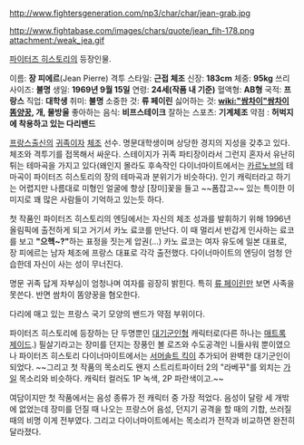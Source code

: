 http://www.fightersgeneration.com/np3/char/char/jean-grab.jpg

http://www.fightabase.com/images/chars/quote/jean_fih-178.png attachment:/weak_jea.gif

[[파이터즈 히스토리]]의 등장인물. 

이름: '''장 피에르'''(Jean Pierre)
격투 스타일: '''근접 체조'''
신장: '''183cm'''
체중: '''95kg'''
쓰리 사이즈: '''불명'''
생일: '''1969년 9월 15일'''
연령: '''24세(작품 내 기준)'''
혈액형: '''AB형'''
국적: '''프랑스'''
직업: '''대학생''' 
취미: '''불명''' 
소중한 것: '''류 페이린'''
싫어하는 것: '''[[wiki:"쌈차이"쌈차이 똠양꿍]], 개, 물방울'''
좋아하는 음식: '''비프스테이크'''
잘하는 스포츠: '''기계체조'''
약점 : '''허벅지에 착용하고 있는 다리밴드'''

[[프랑스]]출신의 [[귀족]]이자 [[체조]] 선수. 명문대학생이며 상당한 경지의 지성을 갖추고 있다. 체조와 격투기를 접목해서 싸운다. 스테이지가 귀족 파티장이라서 그런지 혼자서 유난히 튀는 테마곡을 가지고 있다(왜인지 몰라도 후속작인 다이너마이트에서는 [[카르노브]]의 테마곡이 파이터즈 히스토리의 장의 테마곡과 분위기가 비슷하다). 인기 캐릭터라고 하기는 어렵지만 나름대로 미형인 얼굴에 항상 [장미]꽃을 들고 ~~폼잡고~~ 있는 특이한 이미지로 꽤 많은 사람들이 기억하고 있는듯 하다. 

첫 작품인 파이터즈 히스토리의 엔딩에서는 자신의 체조 성과를 발휘하기 위해 1996년 올림픽에 출전하게 되고 거기서 카노 료코를 만난다. 이 때 멀리서 반갑게 인사하는 료코를 보고 '''"으헥~?"'''하는 표정을 짓는게 압권(...) 카노 료코는 여자 유도에 일본 대표로, 장 피에르는 남자 체조에 프랑스 대표로 각각 출전했다. 다이너마이트의 엔딩이 엄청 안습한데 자신이 사는 성이 무너진다.

명문 귀족 답게 자부심이 엄청나며 여자를 굉장히 밝힌다. 특히 [[류 페이린]]만 보면 사족을 못쓴다. 반면 쌈차이 똠양꿍을 혐오한다.

다리에 매고 있는 프랑스 국기 모양의 밴드가 약점 부위이다. 

파이터즈 히스토리에 등장하는 단 두명뿐인 [[대기군인]]형 캐릭터로(다른 하나는 [[매트록 제이드]].) 필살기라고는 장미를 던지는 장풍인 볼 로즈와 수도공격인 니들샤워 뿐이였으나 파이터즈 히스토리 다이너마이트에서는 [[서머솔트 킥]]이 추가되어 완벽한 대기군인이 되었다. ~~그리고 첫 작품의 목소리도 왠지 스트리트파이터 2의 "라베꾸"를 외치는 [[가일]] 목소리와 비슷하다. 캐릭터 컬러도 1P 녹색, 2P 파란색이고.~~ 

여담이지만 첫 작품에서는 음성 종류가 전 캐릭터 중 가장 적었다. 음성이 달랑 세 개밖에 없었는데 장미를 던질 때 나오는 프랑스어 음성, 던지기 공격을 할 때의 기합, 쓰러질 때의 비명 이게 전부였다. 그리고 다이너마이트에서는 목소리가 전작과 비교하면 완전히 달라졌다. 


